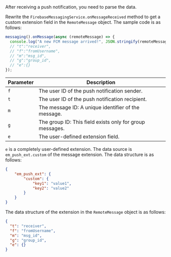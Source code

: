 <PlatformWrapper platform="react-native">
After receiving a push notification, you need to parse the data.

Rewrite the `FirebaseMessagingService.onMessageReceived` method to get a custom extension field in the `RemoteMessage` object. The sample code is as follows:

```typescript
messaging().onMessage(async (remoteMessage) => {
  console.log("A new FCM message arrived!", JSON.stringify(remoteMessage));
  // "t":"receiver",
  // "f":"fromUsername",
  // "m":"msg_id",
  // "g":"group_id",
  // "e":{}
});
```

| Parameter     | Description            |
| ------- | -------------- |
|  `f`  | The user ID of the push notification sender.      |
|  `t`  | The user ID of the push notification recipient.      |
|  `m`  | The message ID: A unique identifier of the message.      |
|  `g`  | The group ID: This field exists only for group messages.      |
|  `e`  | The user-defined extension field. |

`e` is a completely user-defined extension. The data source is `em_push_ext.custom` of the message extension. The data structure is as follows:

```json
{
    "em_push_ext": {
        "custom": {
            "key1": "value1",
            "key2": "value2"
        }
    }
}
```

The data structure of the extension in the `RemoteMessage` object is as follows:

```json
{
  "t": "receiver",
  "f": "fromUsername",
  "m": "msg_id",
  "g": "group_id",
  "e": {}
}
```
</PlatformWrapper>